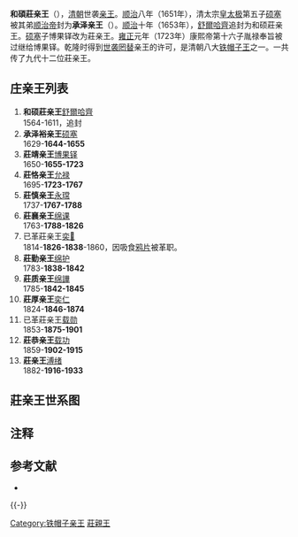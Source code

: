 '''和碩莊亲王'''（{{lang-mnc|ᡥᠣᡧᠣᡳ<br />ᠠᠮᠪᠠᠯᡳᠩᡤᡡ<br /> ᠴᡳᠨ ᠸᠠᠩ|v=Hošoi ambalinggū cin wang|a=Hoxoi ambalinggv qin wang}}{{NoteTag|音译“按巴凌乌”，满语意为：大方、魁梧。}}），[[清朝|清朝]]世袭[[亲王|亲王]]。[[顺治|顺治]]八年（1651年），清太宗[[皇太极|皇太极]]第五子[[硕塞|硕塞]]被其弟[[顺治帝|顺治帝]]封为'''承泽亲王'''（{{lang-mnc|ᡥᠣᡧᠣᡳ<br /> ᡴᡝᠰᡳᠩᡤᡝ<br /> ᠴᡳᠨ ᠸᠠᠩ|v=Hošoi kesingge cin wang|a=Hoxoi kesingge qin wang}}{{NoteTag|音译“克兴额”，满语意为：有造化的。}}）。[[顺治|顺治]]十年（1653年），[[舒爾哈齊|舒爾哈齊]]追封为和硕莊亲王。[[硕塞|硕塞]]子博果铎改为莊亲王。[[雍正|雍正]]元年（1723年）康熙帝第十六子胤禄奉旨被过继给博果铎。乾隆时得到[[世袭罔替|世袭罔替]]亲王的许可，是清朝八大[[铁帽子王|铁帽子王]]之一。一共传了九代十二位莊亲王。

== 庄亲王列表 ==
# '''和硕莊亲王'''[[舒爾哈齊|舒爾哈齊]]<br>1564-1611，追封
# '''承泽裕亲王'''[[硕塞|硕塞]]<br>1629-'''1644-1655'''
# '''莊靖亲王'''[[博果铎|博果铎]]<br>1650-'''1655-1723'''
# '''莊恪亲王'''[[允禄|允禄]]<br>1695-'''1723-1767'''
# '''莊慎亲王'''[[永瑺|永瑺]]<br>1737-'''1767-1788'''
# '''莊襄亲王'''[[绵课|绵课]]<br>1763-'''1788-1826'''
# 已革莊亲王[[奕𧷨|奕𧷨]]<br>1814-'''1826-1838'''-1860，因吸食[[鸦片|鸦片]]被革职。
# '''莊勤亲王'''[[绵护|绵护]]<br>1783-'''1838-1842'''
# '''莊质亲王'''[[绵譁|绵譁]]<br>1785-'''1842-1845'''
# '''莊厚亲王'''[[奕仁|奕仁]]<br>1824-'''1846-1874'''
# 已革莊亲王[[载勋|载勋]]<br>1853-'''1875-1901'''
# '''莊恭亲王'''[[载功|载功]]<br>1859-'''1902-1915'''
# '''莊亲王'''[[溥绪|溥绪]]<br>1882-'''1916-1933'''

==莊亲王世系图==
<center>
{{chart/start}}
{{chart|border=0 | | | | | | | | | | | | |:| ado | |ado=过继 }}
{{chart | | | | | |,|-|-|-|.}}
{{chart | | | | |Ss | | Sh |Ss='''承泽裕亲王'''<br>[[硕塞|硕塞]]<br>1629-'''1644-1655'''|Sh=清世祖<br>[[顺治帝|福临]]<br>1638-1661}}
{{chart | | | | | |!| | | |!}}
{{chart | | | | |Bg | | Sh |Bg='''莊靖亲王'''<br>[[博果铎|博果铎]]<br>1650-'''1655-1723'''|Sh=清圣祖<br>[[康熙帝|玄烨]]<br>1654-1722}}
{{chart | | | | | |L|~|~|7|!}}
{{chart | | | | | | | | |Yl | | |Yl='''莊恪亲王'''<br>[[允禄|允禄]]<br>1695-'''1723-1767'''}}
{{chart | | | | | |,|-|-|-|^|-|-|-|.}}
{{chart | | | | |Hp | | | | | | Hr |Hp=追封莊恭勤亲王<br>[[弘普|弘普]]<br>1713-1743|Hr=奉恩辅国公<br>[[弘曧|弘曧]]<br>1737-1806}}
{{chart | |,|-|-|-|(| | | | | | | |!}}
{{chart |Yc | | Yk | | | | | | Yf |Yc='''莊慎亲王'''<br>[[永瑺|永瑺]]<br>1737-'''1767-1788'''|Yk=三等奉国将军<br>[[永珂|永珂]]<br>1738-1794|Yf=辅国将军<br>[[永蕃|永蕃]]}}
{{chart | |L|~|~|7|!| | | |,|-|-|-|(}}
{{chart | | | | | Mk | | Mh | | Ma |Mk='''莊襄亲王'''<br>[[绵课|绵课]]<br>1763-'''1788-1826'''|Mh='''莊勤亲王'''<br>[[绵护|绵护]]<br>1783-'''1838-1842'''|Ma='''莊质亲王'''<br>[[绵譁|绵譁]]<br>1785-'''1842-1845'''}}
{{chart | | | | | |!| | | | | | | |!}}
{{chart | | | | |Ym | | | | | |Yr |Ym=已革莊亲王<br>[[奕𧷨|奕𧷨]]<br>1814-'''1826-1838'''-1860|Yr='''莊厚亲王'''<br>[[奕仁|奕仁]]<br>1824-'''1846-1874'''}}
{{chart | | | | | | | | | | | | | |)|-|-|-|.}}
{{chart | | | | | | | | | | | | |Zx | |Zg |Zx=已革莊亲王<br>[[载勋|载勋]]<br>1853-'''1875-1901'''|Zg='''莊恭亲王'''<br>[[载功|载功]]<br>1859-'''1902-1915'''}}
{{chart | | | | | | | | | | | | | | | | | |!}}
{{chart | | | | | | | | | | | | | | | | |Px |Px='''莊亲王'''<br>[[溥绪|溥绪]]<br>1882-'''1916-1933'''}}
{{chart/end}}
</center>

== 注释 ==
{{NoteFoot}}

== 参考文献 ==
{{Reflist}}
{{refbegin}}
* {{cite book|title=《[[清史稿|清史稿]]》|authors=[[赵尔巽|赵尔巽]] [[清史馆|等]]|publisher =[[中华书局|中华书局]]}}
{{refend}}

{{-}}
{{清朝宗室亲王}}

[[Category:铁帽子亲王|Category:铁帽子亲王]]
[[Category:莊親王|]]